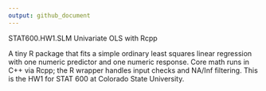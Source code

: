 ```yaml
---
output: github_document
---
```


STAT600.HW1.SLM Univariate OLS with Rcpp

A tiny R package that fits a simple ordinary least squares linear regression with one numeric predictor and one numeric response. Core math runs in C++ via Rcpp; the R wrapper handles input checks and NA/Inf filtering. This is the HW1 for STAT 600 at Colorado State University.
